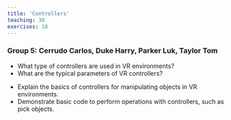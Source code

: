 ```yaml
---
title: 'Controllers'
teaching: 30
exercises: 10
---
```


### Group 5: Cerrudo Carlos, Duke Harry, Parker Luk, Taylor Tom

:::::::::::::::::::::::::::::::::::::: questions 

- What type of controllers are used in VR environments?
- What are the typical parameters of VR controllers?


::::::::::::::::::::::::::::::::::::::::::::::::

::::::::::::::::::::::::::::::::::::: objectives

- Explain the basics of controllers for manipulating objects in VR environments.
- Demonstrate basic code to perform operations with controllers,
such as pick objects.

::::::::::::::::::::::::::::::::::::::::::::::::

